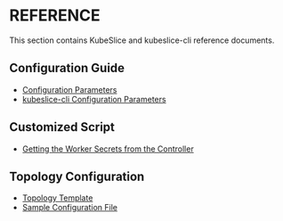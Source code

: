 # REFERENCE
This section contains KubeSlice and kubeslice-cli reference documents.

## Configuration Guide
- [Configuration Parameters](/versioned_docs/version-1.0.0/reference/configuration-parameters.mdx)
- [kubeslice-cli Configuration Parameters](/versioned_docs/version-1.0.0/reference/kubeslice-cli-configuration-parameters.mdx)

## Customized Script
- [Getting the Worker Secrets from the Controller](/versioned_docs/version-1.0.0/reference/script-to-get-the-secrets-of-the-worker-cluster.mdx)

## Topology Configuration
- [Topology Template](/versioned_docs/version-1.0.0/reference/topology-template.mdx)
- [Sample Configuration File](/versioned_docs/version-1.0.0/reference/sample-configuration-file.mdx)